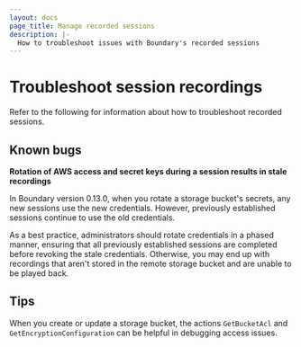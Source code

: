 ```yaml
---
layout: docs
page_title: Manage recorded sessions
description: |-
  How to troubleshoot issues with Boundary's recorded sessions
---
```


# Troubleshoot session recordings

Refer to the following for information about how to troubleshoot recorded sessions.

## Known bugs

**Rotation of AWS access and secret keys during a session results in stale recordings**

In Boundary version 0.13.0, when you rotate a storage bucket's secrets, any new sessions use the new credentials.
However, previously established sessions continue to use the old credentials.

As a best practice, administrators should rotate credentials in a phased manner, ensuring that all previously established sessions are completed before revoking the stale credentials.
Otherwise, you may end up with recordings that aren't stored in the remote storage bucket and are unable to be played back.

## Tips

When you create or update a storage bucket, the actions `GetBucketAcl` and `GetEncryptionConfiguration` can be helpful in debugging access issues.
